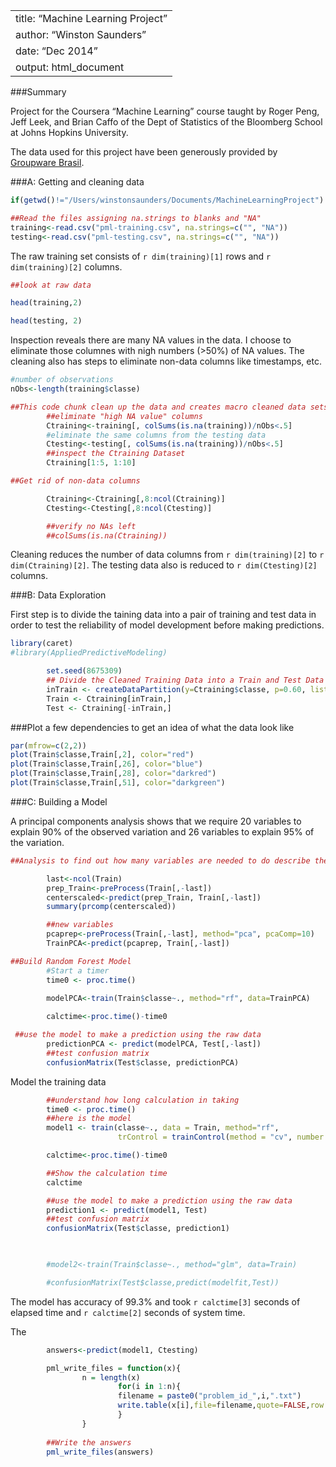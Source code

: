 
---
title: "Machine Learning Project"
author: "Winston Saunders"
date: "Dec 2014"
output: html_document
---

###Summary

Project for the Coursera "Machine Learning" course taught by Roger Peng, Jeff Leek, and Brian Caffo of the Dept of Statistics of the Bloomberg School at Johns Hopkins University.

The data used for this project have been generously provided by [Groupware Brasil](http://groupware.les.inf.puc-rio.br/har). 

###A: Getting and cleaning data

```r

if(getwd()!="/Users/winstonsaunders/Documents/MachineLearningProject") setwd("MachineLearningProject")

##Read the files assigning na.strings to blanks and "NA"
training<-read.csv("pml-training.csv", na.strings=c("", "NA"))
testing<-read.csv("pml-testing.csv", na.strings=c("", "NA"))

```

The raw training set consists of `r dim(training)[1]` rows and `r dim(training)[2]` columns.

```r

##look at raw data

head(training,2)

head(testing, 2)

```

Inspection reveals there are many NA values in the data. I choose to eliminate those columnes with nigh numbers (>50%) of NA values. The cleaning also has steps to eliminate non-data columns like timestamps, etc.

```r
#number of observations
nObs<-length(training$classe)
```



```r
##This code chunk clean up the data and creates macro cleaned data sets Ctraining and Ctesting.
        ##eliminate "high NA value" columns
        Ctraining<-training[, colSums(is.na(training))/nObs<.5]
        #eliminate the same columns from the testing data 
        Ctesting<-testing[, colSums(is.na(training))/nObs<.5] 
        ##inspect the Ctraining Dataset
        Ctraining[1:5, 1:10]

##Get rid of non-data columns

        Ctraining<-Ctraining[,8:ncol(Ctraining)]
        Ctesting<-Ctesting[,8:ncol(Ctesting)]

        ##verify no NAs left
        ##colSums(is.na(Ctraining))

```

Cleaning reduces the number of data columns from `r dim(training)[2]` to `r dim(Ctraining)[2]`. The testing data also is reduced to `r dim(Ctesting)[2]` columns.

###B: Data Exploration

First step is to divide the taining data into a pair of training and test data in order to test the reliability of model development before making predictions. 

```r
library(caret)
#library(AppliedPredictiveModeling)

        set.seed(8675309)
        ## Divide the Cleaned Training Data into a Train and Test Data set
        inTrain <- createDataPartition(y=Ctraining$classe, p=0.60, list=FALSE) 
        Train <- Ctraining[inTrain,] 
        Test <- Ctraining[-inTrain,]

```


###Plot a few dependencies to get an idea of what the data look like

```r

par(mfrow=c(2,2))
plot(Train$classe,Train[,2], color="red")
plot(Train$classe,Train[,26], color="blue")
plot(Train$classe,Train[,28], color="darkred")
plot(Train$classe,Train[,51], color="darkgreen")

```

###C: Building a Model

A principal components analysis shows that we require 20 variables to explain 90% of the observed variation and 26 variables to explain 95% of the variation. 


```r
##Analysis to find out how many variables are needed to do describe the data.

        last<-ncol(Train)
        prep_Train<-preProcess(Train[,-last])
        centerscaled<-predict(prep_Train, Train[,-last])
        summary(prcomp(centerscaled))


```


```r
        ##new variables
        pcaprep<-preProcess(Train[,-last], method="pca", pcaComp=10)
        TrainPCA<-predict(pcaprep, Train[,-last])

##Build Random Forest Model
        #Start a timer
        time0 <- proc.time()
        
        modelPCA<-train(Train$classe~., method="rf", data=TrainPCA)

        calctime<-proc.time()-time0

 ##use the model to make a prediction using the raw data
        predictionPCA <- predict(modelPCA, Test[,-last])
        ##test confusion matrix
        confusionMatrix(Test$classe, predictionPCA)


```
Model the training data

```r
        ##understand how long calculation in taking
        time0 <- proc.time()
        ##here is the model
        model1 <- train(classe~., data = Train, method="rf", 
                        trControl = trainControl(method = "cv", number = 4, allowParallel = TRUE))

        calctime<-proc.time()-time0

        ##Show the calculation time
        calctime

        ##use the model to make a prediction using the raw data
        prediction1 <- predict(model1, Test)
        ##test confusion matrix
        confusionMatrix(Test$classe, prediction1)

        

        #model2<-train(Train$classe~., method="glm", data=Train)

        #confusionMatrix(Test$classe,predict(modelfit,Test))
```

The model has accuracy of 99.3% and took `r calctime[3]` seconds of elapsed time and `r calctime[2]` seconds of system time.
  
The 
```r
        answers<-predict(model1, Ctesting)
```

```r

        pml_write_files = function(x){
                n = length(x)
                        for(i in 1:n){
                        filename = paste0("problem_id_",i,".txt")
                        write.table(x[i],file=filename,quote=FALSE,row.names=FALSE,col.names=FALSE)
                        }
                }
 
        ##Write the answers
        pml_write_files(answers)

```
